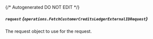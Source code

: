 {/* Autogenerated DO NOT EDIT  */}

##### `request` *{`operations.FetchCustomerCreditsLedgerExternalIDRequest`}*
The request object to use for the request.
<Collapsible openLabel={Labels.showProperties} closeLabel={Labels.hideProperties}>
    <FetchCustomerCreditsLedgerExternalIDRequest/>
</Collapsible>


